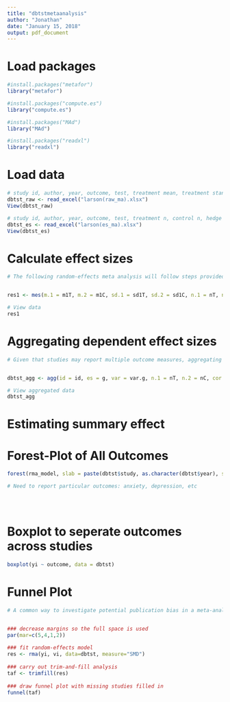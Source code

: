 ```yaml
---
title: "dbtstmetaanalysis"
author: "Jonathan"
date: "January 15, 2018"
output: pdf_document
---
```


# Load packages
```r
#install.packages("metafor")
library("metafor")

#install.packages("compute.es")
library("compute.es")

#install.packages("MAd")
library("MAd")

#install.packages("readxl")
library("readxl")

```

# Load data
```r
# study id, author, year, outcome, test, treatment mean, treatment standard deviation, treatment n, control mean, control standard deviation, control n
dbtst_raw <- read_excel("larson(raw_ma).xlsx")
View(dbtst_raw)

# study id, author, year, outcome, test, treatment n, control n, hedge's g, variance of hedge's g, p-value of hedge's g
dbtst_es <- read_excel("larson(es_ma).xlsx")
View(dbtst_es)


```


# Calculate effect sizes 
```r
# The following random-effects meta analysis will follow steps provided from A. C. Del Re's article: "A Practicial Tutorial on Conducting Meta-Analysis in R" to compute Hedge's g effect sizes of Dialetical Behavior Therapy Skills Trainning outcomes. However, unlike A. C. Rel Re's tutorial, moderators were not incorported into the analysis.


res1 <- mes(m.1 = m1T, m.2 = m1C, sd.1 = sd1T, sd.2 = sd1C, n.1 = nT, n.2 = nC, id = id, data = dbtst_raw)

# View data
res1


```


# Aggregating dependent effect sizes
```r
# Given that studies may report multiple outcome measures, aggregating them prior to analysis is necessary so that each independent sample (study) contributes only a single ES


dbtst_agg <- agg(id = id, es = g, var = var.g, n.1 = nT, n.2 = nC, cor = 0.5, method = "BHHR", data = dbtst_es)

# View aggregated data
dbtst_agg
```

# Estimating summary effect


# Forest-Plot of All Outcomes
```r
forest(rma_model, slab = paste(dbtst$study, as.character(dbtst$year), sep = ", "))

# Need to report particular outcomes: anxiety, depression, etc





```

# Boxplot to seperate outcomes across studies 
```r
boxplot(yi ~ outcome, data = dbtst)


```

# Funnel Plot
```r
# A common way to investigate potential publication bias in a meta-analysis is the funnel plot, asymmetrical distribution indicates potential publication bias


### decrease margins so the full space is used
par(mar=c(5,4,1,2))
 
### fit random-effects model
res <- rma(yi, vi, data=dbtst, measure="SMD")
 
### carry out trim-and-fill analysis
taf <- trimfill(res)
 
### draw funnel plot with missing studies filled in
funnel(taf)


```












# 
